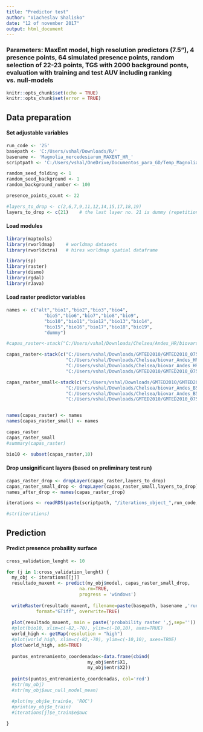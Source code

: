 ```yaml
---
title: "Predictor test"
author: "Viacheslav Shalisko"
date: "12 of november 2017"
output: html_document
---
```



###  Parameters: MaxEnt model, high resolution predictors (7.5"), 4 presence points, 64 simulated presence points, random selection of 22-23 points, TGS with 2000 background ponts, evaluation with training and test AUV including ranking vs. null-models

```r
knitr::opts_chunk$set(echo = TRUE)
knitr::opts_chunk$set(error = TRUE)
```

## Data preparation
#### Set adjustable variables

```r
run_code <- '25'
basepath <- 'C:/Users/vshal/Downloads/R/'
basename <- 'Magnolia_mercedesiarum_MAXENT_HR_'
scriptpath <- 'C:/Users/vshal/OneDrive/Documentos_para_GD/Temp_Magnolia/test_run'

random_seed_folding <- 1
random_seed_background <- 1
random_background_number <- 100

presence_points_count <- 22

#layers_to_drop <- c(2,6,7,9,11,12,14,15,17,18,19)
layers_to_drop <- c(21)    # the last layer no. 21 is dummy (repetition of the first, included just to drop it)
```


#### Load modules

```r
library(maptools)
library(rworldmap)    # worldmap datasets
library(rworldxtra)   # hires worldmap spatial dataframe

library(sp)
library(raster)
library(dismo)
library(rgdal)
library(rJava)


```

#### Load raster predictor variables

```r

names <- c("alt","bio1","bio2","bio3","bio4",
              "bio5","bio6","bio7","bio8","bio9",
              "bio10","bio11","bio12","bio13","bio14",
              "bio15","bio16","bio17","bio18","bio19",
              "dummy")

#capas_raster<-stack("C:/Users/vshal/Downloads/Chelsea/Andes_HR/biovars_Andes_HR.tif")

capas_raster<-stack(c("C:/Users/vshal/Downloads/GMTED2010/GMTED2010_075_Andes.tif",
                      "C:/Users/vshal/Downloads/Chelsea/biovar_Andes_HR_mixed_T.tif",
                      "C:/Users/vshal/Downloads/Chelsea/biovar_Andes_HR_mixed_P.tif",
                      "C:/Users/vshal/Downloads/GMTED2010/GMTED2010_075_Andes.tif"))

capas_raster_small<-stack(c("C:/Users/vshal/Downloads/GMTED2010/GMTED2010_075_B500km.tif",
                      "C:/Users/vshal/Downloads/Chelsea/biovar_Andes_B500km_HR_mixed_T.tif",
                      "C:/Users/vshal/Downloads/Chelsea/biovar_Andes_B500km_HR_mixed_P.tif",
                      "C:/Users/vshal/Downloads/GMTED2010/GMTED2010_075_B500km.tif"))


names(capas_raster) <- names
names(capas_raster_small) <- names

capas_raster
capas_raster_small
#summary(capas_raster)

bio10 <- subset(capas_raster,10)
```

#### Drop unsignificant layers (based on preliminary test run)

```r
capas_raster_drop <- dropLayer(capas_raster,layers_to_drop)
capas_raster_small_drop <- dropLayer(capas_raster_small,layers_to_drop)
names_after_drop <- names(capas_raster_drop)
```


```r
iterations <- readRDS(paste(scriptpath, "/iterations_object_",run_code,".rds",sep=""))

#str(iterations)
```

## Prediction
#### Predict presence probaility surface

```r
cross_validation_lenght <- 10

for (j in 1:cross_validation_lenght) {
  my_obj <- iterations[[j]]
  resultado_maxent <- predict(my_obj$model, capas_raster_small_drop, 
                           na.rm=TRUE,
                           progress = 'windows') 
  
  writeRaster(resultado_maxent, filename=paste(basepath, basename ,'run_',run_code,'_',j,'.tif',sep=''), 
           format="GTiff", overwrite=TRUE)
  
  plot(resultado_maxent, main = paste('probability raster ',j,sep=''))
  #plot(bio10, xlim=c(-82,-70), ylim=c(-10,10), axes=TRUE)
  world_high <- getMap(resolution = "high")
  #plot(world_high, xlim=c(-82,-70), ylim=c(-10,10), axes=TRUE)
  plot(world_high, add=TRUE)
  
  puntos_entrenamiento_coordenadas<-data.frame(cbind(
                              my_obj$entr$X1,
                              my_obj$entr$X2))  
  
  points(puntos_entrenamiento_coordenadas, col='red')
  #str(my_obj)
  #str(my_obj$auc_null_model_mean)

  #plot(my_obj$e_train$e, 'ROC')
  #print(my_obj$e_train)
  #iterations[j]$e_train$e@auc
  
}


```



